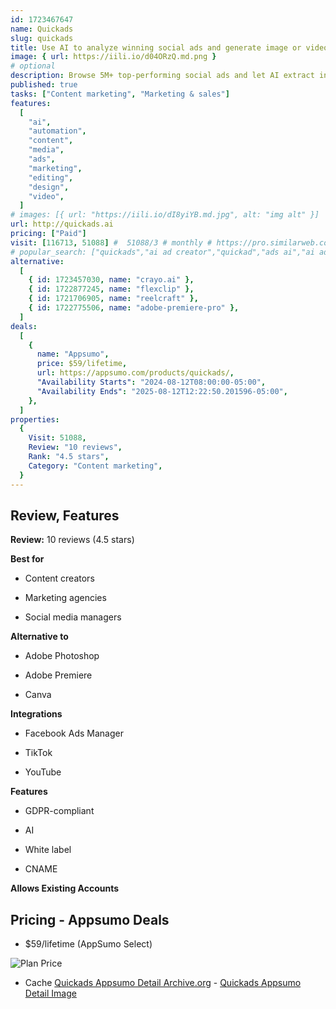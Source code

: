```yaml
---
id: 1723467647
name: Quickads
slug: quickads
title: Use AI to analyze winning social ads and generate image or video content in a few clicks
image: { url: https://iili.io/d04ORzQ.md.png }
# optional
description: Browse 5M+ top-performing social ads and let AI extract insights like message clarity, engagement, hooks, and moreGenerate image and video ads using a product URL or prompt, and then edit everything in just a few clicks
published: true
tasks: ["Content marketing", "Marketing & sales"]
features:
  [
    "ai",
    "automation",
    "content",
    "media",
    "ads",
    "marketing",
    "editing",
    "design",
    "video",
  ]
# images: [{ url: "https://iili.io/dI8yiYB.md.jpg", alt: "img alt" }]
url: http://quickads.ai
pricing: ["Paid"]
visit: [116713, 51088] #  51088/3 # monthly # https://pro.similarweb.com/#/digitalsuite/websiteanalysis/home
# popular_search: ["quickads","ai ad creator","quickad","ads ai","ai ads generator free","grid.upgrade"]
alternative:
  [
    { id: 1723457030, name: "crayo.ai" },
    { id: 1722877245, name: "flexclip" },
    { id: 1721706905, name: "reelcraft" },
    { id: 1722775506, name: "adobe-premiere-pro" },
  ]
deals:
  [
    {
      name: "Appsumo",
      price: $59/lifetime,
      url: https://appsumo.com/products/quickads/,
      "Availability Starts": "2024-08-12T08:00:00-05:00",
      "Availability Ends": "2025-08-12T12:22:50.201596-05:00",
    },
  ]
properties:
  {
    Visit: 51088,
    Review: "10 reviews",
    Rank: "4.5 stars",
    Category: "Content marketing",
  }
---
```


## Review, Features

**Review:** 10 reviews (4.5 stars)

**Best for**

- Content creators

- Marketing agencies

- Social media managers

**Alternative to**

- Adobe Photoshop

- Adobe Premiere

- Canva

**Integrations**

- Facebook Ads Manager

- TikTok

- YouTube

**Features**

- GDPR-compliant

- AI

- White label

- CNAME

**Allows Existing Accounts**

## Pricing - Appsumo Deals

- $59/lifetime (AppSumo Select)

<Img src="https://iili.io/d0QdEiu.png" alt="Plan Price" />

- Cache [Quickads Appsumo Detail Archive.org](https://web.archive.org/web/*/https://appsumo.com/products/quickads/) - [Quickads Appsumo Detail Image](https://iili.io/d0Q23X9.png)
